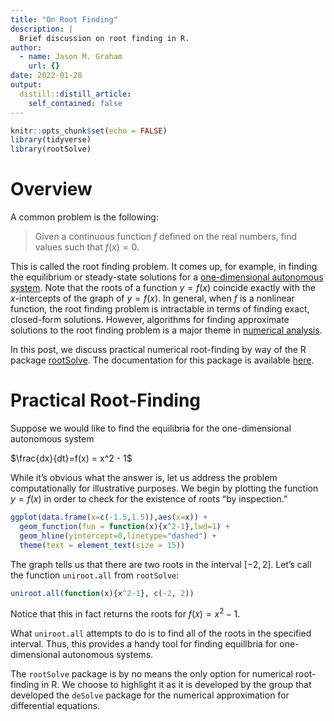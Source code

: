 ```yaml
---
title: "On Root Finding"
description: |
  Brief discussion on root finding in R. 
author:
  - name: Jason M. Graham
    url: {}
date: 2022-01-28
output:
  distill::distill_article:
    self_contained: false
---
```



```r
knitr::opts_chunk$set(echo = FALSE)
library(tidyverse)
library(rootSolve)
```

# Overview

A common problem is the following:

> Given a continuous function $f$ defined on the real numbers, find values such that $f(x)=0$. 

This is called the root finding problem. It comes up, for example, in finding the equilibrium or steady-state solutions for a [one-dimensional autonomous system](https://topicsinbiomath.netlify.app/notes005.html). Note that the roots of a function $y=f(x)$ coincide exactly with the $x$-intercepts of the graph of $y=f(x)$. In general, when $f$ is a nonlinear function, the root finding problem is intractable in terms of finding exact, closed-form solutions. However, algorithms for finding approximate solutions to the root finding problem is a major theme in [numerical analysis](http://www.scholarpedia.org/article/Numerical_analysis#:~:text=Numerical%20analysis%20is%20the%20area,the%20problems%20of%20continuous%20mathematics.&text=These%20problems%20occur%20throughout%20the,medicine%2C%20engineering%2C%20and%20business.). 

In this post, we discuss practical numerical root-finding by way of the R package [rootSolve](https://cran.r-project.org/web/packages/rootSolve/index.html). The documentation for this package is available [here](http://www2.uaem.mx/r-mirror/web/packages/rootSolve/vignettes/rootSolve.pdf). 

# Practical Root-Finding

Suppose we would like to find the equilibria for the one-dimensional autonomous system

$\frac{dx}{dt}=f(x) = x^2 - 1$

While it's obvious what the answer is, let us address the problem computationally for illustrative purposes. We begin by plotting the function $y=f(x)$ in order to check for the existence of roots "by inspection."

```r
ggplot(data.frame(x=c(-1.5,1.5)),aes(x=x)) + 
  geom_function(fun = function(x){x^2-1},lwd=1) + 
  geom_hline(yintercept=0,linetype="dashed") +  
  theme(text = element_text(size = 15))
```

The graph tells us that there are two roots in the interval $[-2,2]$. Let's call the function `uniroot.all` from `rootSolve`:

```r
uniroot.all(function(x){x^2-1}, c(-2, 2))
```

Notice that this in fact returns the roots for $f(x)=x^2-1$. 

What `uniroot.all` attempts to do is to find all of the roots in the specified interval. Thus, this provides a handy tool for finding equillbria for one-dimensional autonomous systems. 

The `rootSolve` package is by no means the only option for numerical root-finding in R. We choose to highlight it as it is developed by the group that developed the `deSolve` package for the numerical approximation for differential equations. 
